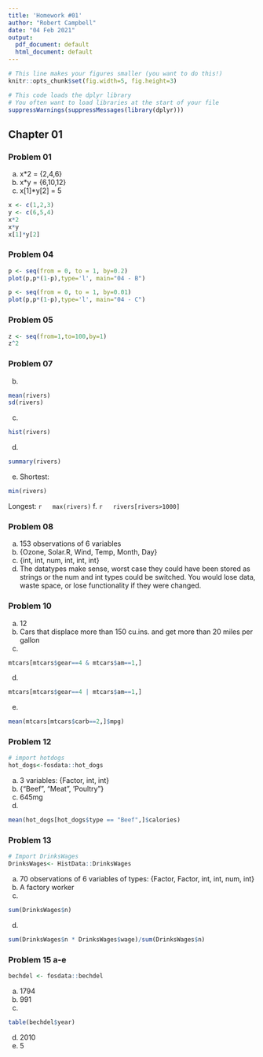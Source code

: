 ```yaml
---
title: 'Homework #01'
author: "Robert Campbell"
date: "04 Feb 2021"
output:
  pdf_document: default
  html_document: default
---
```


```r
# This line makes your figures smaller (you want to do this!)
knitr::opts_chunk$set(fig.width=5, fig.height=3)

# This code loads the dplyr library
# You often want to load libraries at the start of your file
suppressWarnings(suppressMessages(library(dplyr)))
```

## Chapter 01

### Problem 01 
  a. x*2 = {2,4,6}
  b. x*y = {6,10,12}
  c. x[1]*y[2] = 5
  ```r
  x <- c(1,2,3)
  y <- c(6,5,4)
  x*2
  x*y
  x[1]*y[2]
  ```

### Problem 04
```r
p <- seq(from = 0, to = 1, by=0.2)
plot(p,p*(1-p),type='l', main="04 - B")
```
```r
p <- seq(from = 0, to = 1, by=0.01)
plot(p,p*(1-p),type='l', main="04 - C")

```

### Problem 05
```r
z <- seq(from=1,to=100,by=1)
z^2
```

### Problem 07
  b.
  ```r
  mean(rivers)
  sd(rivers)
  ```
  c.
  ```r
  hist(rivers)
  ```
  d.
  ```r
  summary(rivers)
  ```
  e.
  Shortest:
  ```r
  min(rivers)
  ```
  Longest:
  ```r
  max(rivers)
  ```
  f.
  ```r
  rivers[rivers>1000]
  ```

### Problem 08
  a. 153 observations of 6 variables
  b. {Ozone, Solar.R, Wind, Temp, Month, Day}
  c. {int, int, num, int, int, int}
  d. The datatypes make sense, worst case they could have been stored as strings or the num and int types could be switched. You would lose data, waste space, or lose functionality if they were changed.

### Problem 10
  a. 12
  b. Cars that displace more than 150 cu.ins. and get more than 20 miles per gallon
  c.
  ```r
  mtcars[mtcars$gear==4 & mtcars$am==1,]
  ```
  d.
  ```r
  mtcars[mtcars$gear==4 | mtcars$am==1,]
  ```
  e.
  ```r
  mean(mtcars[mtcars$carb==2,]$mpg)
  ```

### Problem 12
  ```r
  # import hotdogs
  hot_dogs<-fosdata::hot_dogs
  ```
  a. 3 variables: {Factor, int, int}
  b. {"Beef", "Meat", 'Poultry"}
  c. 645mg
  d. 
  ```r
  mean(hot_dogs[hot_dogs$type == "Beef",]$calories)
  ```
  
### Problem 13
```r
# Import DrinksWages
DrinksWages<- HistData::DrinksWages
```
  a.  70 observations of 6 variables of types:
  {Factor, Factor, int, int, num, int}
  b. A factory worker
  c. 
  ```r
  sum(DrinksWages$n)
  ```
  d. 
  ```r
  sum(DrinksWages$n * DrinksWages$wage)/sum(DrinksWages$n)
  ```

### Problem 15 a-e
```r
bechdel <- fosdata::bechdel
```
  a. 1794
  b. 991
  c.
  ```r
  table(bechdel$year)
  ```
  d. 2010
  e. 5
